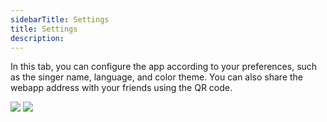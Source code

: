 ```yaml
---
sidebarTitle: Settings
title: Settings
description:
---
```


In this tab, you can configure the app according to your preferences, such as the singer name, language, and color theme. You can also share the webapp address with your friends using the QR code.

<Frame caption="Settings tab">
  <img className="block border border-black/5 rounded-md dark:border-white/5 dark:hidden" src="/assets/images/webapp-settings-light.png" />
  <img className="hidden border border-black/5 rounded-md dark:border-white/5 dark:block" src="/assets/images/webapp-settings-dark.png" />
</Frame>
